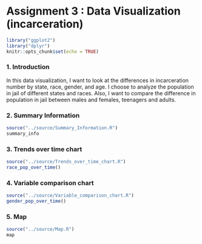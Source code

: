 # Assignment 3 : Data Visualization (incarceration)
```r
library("ggplot2")
library("dplyr")
knitr::opts_chunk$set(echo = TRUE)
```
### 1. Introduction
In this data visualization, I want to look at the differences in incarceration number by state, race, gender, and age. I choose to analyze the population in jail of different states and races. Also, I want to compare the difference in population in jail between males and females, teenagers and adults.


### 2. Summary Information
```r
source("../source/Summary_Information.R")
summary_info
```

### 3. Trends over time chart

```r
source("../source/Trends_over_time_chart.R")
race_pop_over_time()
```

### 4. Variable comparison chart
```r
source("../source/Variable_comparison_chart.R")
gender_pop_over_time()
```

### 5. Map
```r
source("../source/Map.R")
map
```

